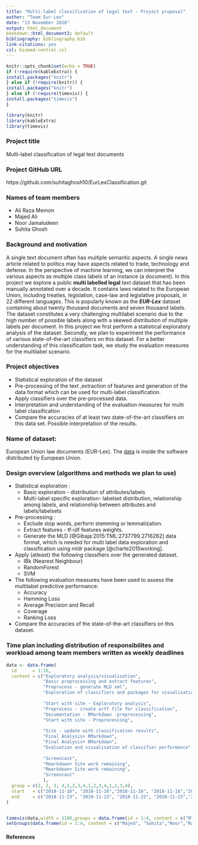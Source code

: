 ```yaml
---
title: "Multi-label classification of legal text - Project proposal"
author: "Team Eur-Lex"
date: "13 November 2018"
output: html_document
bookdown::html_document2: default
bibliography: bibliography.bib
link-citations: yes
csl: biomed-central.csl
---
```


```r
knitr::opts_chunk$set(echo = TRUE)
if (!require(kableExtra)) {
install.packages("knitr")
} else if (!require(knitr)) {
install.packages("knitr")
} else if (!require(timevis)) {
install.packages("timevis")
}

library(knitr)
library(kableExtra)
library(timevis)
```

### Project title

Multi-label classification of legal text documents

### Project GitHub URL

https://github.com/suhitaghosh10/EurLexClassification.git

### Names of team members
* Ali Raza Memon
* Majed Ali 
* Noor Jamaludeen
* Suhita Ghosh 

### Background and motivation

A single text document often has multiple semantic aspects. A single news article related to politics may have aspects related to trade, technology and defense. In the perspective of machine learning, we can interpret the various aspects as multiple class labels of an instance (a document). In this project we explore a public **multi labelled legal** text dataset that has been manually annotated over a decade. It contains laws related to the European Union, including treaties, legislation, case-law and legislative proposals, in 22 different languages. This is popularly known as the _**EUR-Lex**_ dataset containing about twenty thousand documents and seven thousand labels. The dataset constitutes a very challenging multilabel scenario due to the high number of possible labels along with a skewed distribution of multiple labels per document. In this project we first perform a statistical exploratory analysis of the dataset. Secondly, we plan to experiment the performance of various state-of-the-art classifiers on this dataset. For a better understanding of this classification task, we study the evaluation measures for the multilabel scenario.

### Project objectives
* Statistical exploration  of the dataset
* Pre-processing  of the text ,extraction of features and generation of  the data format which can be used for multi-label classification.
* Apply classifiers over the pre-processed data. 
* Interpretation and understanding of the evaluation measures for multi label classification
* Compare the accuracies of at least two state-of-the-art classifiers on this data set. Possible interpretation of the results.


### Name of dataset:
European Union law documents (EUR-Lex).
The [data](https://ec.europa.eu/jrc/en/language-technologies/jrc-eurovoc-indexer#Download%20JEX) is inside the software distributed by European Union.



### Design overview (algorithms and methods we plan to use)
* Statistical exploration  :  
    + Basic exploration  - distribution  of attributes/labels
    + Multi-label specific exploration- labelset distribution, relationship among labels, and relationship between attributes and labels/labelsets
* Pre-processing : 
    + Exclude stop words, perform stemming or lemmatization. 
    + Extract features - tf-idf features weights. 
    + Generate the MLD [@Gibaja:2015:TML:2737799.2716262] data format, which is needed for multi label data exploration and classification using mldr package [@charte2015working].
* Apply (atleast) the following classifiers over the generated dataset. 
    + IBk (Nearest Neighbour)
    + RandomForest
    + SVM
* The following evaluation measures have been used to assess the multilabel predictive performance:
    + Accuracy
    + Hamming Loss
    + Average Precision and Recall
    + Coverage
    + Ranking Loss
* Compare the accuracies of the state-of-the-art classifiers on this dataset.
  
  
### Time plan including distribution of responsibilites and workload among team members written as weekly deadlines
```r

data <- data.frame(
  id      = 1:16,
  content = c("Exploratory analysis/visualisation",
              "Basic preprocessing and extract features",
              "Preprocess - generate MLD xml",
              "Exploration of classifiers and packages for visualisation specific to  multilable classification task",
              
              "Start with site - Exploratory analysis",
              "Preprocess - create arff file for classification",
              "Documentation - RMarkdown -preprocessing",
              "Start with site - Preprocessing",
              
              "Site - update with classification results",
              "Final Analysis+ RMarkdown",
              "Final Analysis+ RMarkdown",
              "Evaluation and visualisation of classifier performance",
              
              "Screencast",
              "Rmarkdown+ Site work remaining",
              "Rmarkdown+ Site work remaining",
              "Screencast"
              ),
  group = c(1, 2, 3, 4,1,2,3,4,1,2,3,4,1,2,3,4),
  start   = c("2018-11-16", "2018-11-16","2018-11-16", "2018-11-16","2018-11-23", "2018-11-23", "2018-11-23","2018-11-23","2018-11-30", "2018-11-30", "2018-11-30","2018-11-30","2018-12-07","2018-12-07","2018-12-07","2018-12-07"),
  end     = c("2018-11-23", "2018-11-23", "2018-11-23", "2018-11-23","2018-11-30", "2018-11-30", "2018-11-30","2018-11-30","2018-12-07","2018-12-07","2018-12-07","2018-12-07","2018-12-14","2018-12-14","2018-12-14","2018-12-14")
)


timevis(data,width = 1100,groups = data.frame(id = 1:4, content = c("M", "S", "N","R")))%>%
setGroups(data.frame(id = 1:4, content = c("Majed", "Suhita","Noor","Raza")))

```

#### References
